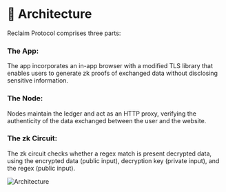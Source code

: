 
# 🗼 Architecture

Reclaim Protocol comprises three parts:

### The App: 
The app incorporates an in-app browser with a modified TLS library that enables users to generate zk proofs of exchanged data without disclosing sensitive information.

### The Node:
Nodes maintain the ledger and act as an HTTP proxy, verifying the authenticity of the data exchanged between the user and the website.

### The zk Circuit:
The zk circuit checks whether a regex match is present decrypted data, using the encrypted data (public input), decryption key (private input), and the regex (public input).

![Architecture](/assets/reclaim_architecture.png)